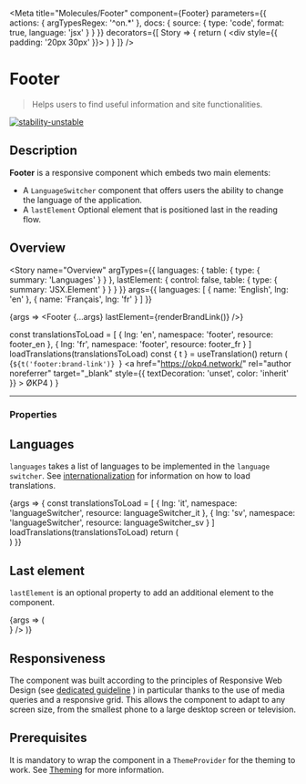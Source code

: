 
<Meta
  title="Molecules/Footer"
  component={Footer}
  parameters={{
    actions: { argTypesRegex: '^on.*' },
    docs: {
      source: {
        type: 'code',
        format: true,
        language: 'jsx'
      }
    }
  }}
  decorators={[
    Story => {
      return (
        <ThemeProvider>
          <div style={{ padding: '20px 30px' }}>
            <ThemeSwitcher />
          </div>
          <Story />
        </ThemeProvider>
      )
    }
  ]}
/>

# Footer

> Helps users to find useful information and site functionalities.

[![stability-unstable](https://img.shields.io/badge/stability-unstable-yellow.svg)](https://github.com/emersion/stability-badges#unstable)

## Description

**Footer** is a responsive component which embeds two main elements:

- A `LanguageSwitcher` component that offers users the ability to change the language of the application.
- A `lastElement` Optional element that is positioned last in the reading flow.

## Overview

<Story
  name="Overview"
  argTypes={{
    languages: {
      table: {
        type: { summary: 'Languages' }
      }
    },
    lastElement: {
      control: false,
      table: {
        type: { summary: 'JSX.Element' }
      }
    }
  }}
  args={{
    languages: [
      {
        name: 'English',
        lng: 'en'
      },
      {
        name: 'Français',
        lng: 'fr'
      }
    ]
  }}
>
  {args => <Footer {...args} lastElement={renderBrandLink()} />}
</Story>

  const translationsToLoad = [
    { lng: 'en', namespace: 'footer', resource: footer_en },
    { lng: 'fr', namespace: 'footer', resource: footer_fr }
  ]
  loadTranslations(translationsToLoad)
  const { t } = useTranslation()
  return (
    <Typography as="p" color="highlighted-text" fontSize="x-small" fontWeight="xlight" noWrap>
      {`${t('footer:brand-link')} `}
      <Typography color="highlighted-text" fontSize="x-small" fontWeight="bold">
        <a
          href="https://okp4.network/"
          rel="author noreferrer"
          target="_blank"
          style={{ textDecoration: 'unset', color: 'inherit' }}
        >
          ØKP4
        </a>
      </Typography>
    </Typography>
  )
}

---

### Properties

<ArgsTable story="Overview" />

## Languages

`languages` takes a list of languages to be implemented in the `language switcher`.
See <a href="?path=/docs/guidelines-internationalization--page">internationalization</a>
for information on how to load translations.

<Canvas>
  <Story name="Languages">
    {args => {
      const translationsToLoad = [
        { lng: 'it', namespace: 'languageSwitcher', resource: languageSwitcher_it },
        { lng: 'sv', namespace: 'languageSwitcher', resource: languageSwitcher_sv }
      ]
      loadTranslations(translationsToLoad)
      return (
        <Footer
          languages={[
            {
              name: 'English',
              lng: 'en'
            },
            {
              name: 'Français',
              lng: 'fr'
            },
            {
              name: 'Italiano',
              lng: 'it'
            },
            {
              name: 'Svenska',
              lng: 'sv'
            }
          ]}
        />
      )
    }}
  </Story>
</Canvas>

## Last element

`lastElement` is an optional property to add an additional element to the component.

<Canvas>
  <Story name="Last element">
    {args => (
      <Footer
        languages={[
          {
            name: 'English',
            lng: 'en'
          },
          {
            name: 'Français',
            lng: 'fr'
          }
        ]}
        lastElement={<Button label="ØKP4" />}
      />
    )}
  </Story>
</Canvas>

## Responsiveness

The component was built according to the principles of Responsive Web Design (see <a href="?path=/docs/guidelines-responsive-web-design--page">dedicated guideline</a> ) in particular thanks to the use of media queries and a responsive grid.
This allows the component to adapt to any screen size, from the smallest phone to a large desktop screen or television.

## Prerequisites

It is mandatory to wrap the component in a `ThemeProvider` for the theming to work.
See <a href="?path=/docs/atoms-brand-identity-theming--theming">Theming</a> for more information.

